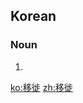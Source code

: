 ==Korean==
{{ko-hanjatab}}

===Noun===
{{ko-noun|hj|hangeul=이사}}

# {{hanja form of|이사|[[moving]] (from one residence to another)}}

[[ko:移徙]]
[[zh:移徙]]
